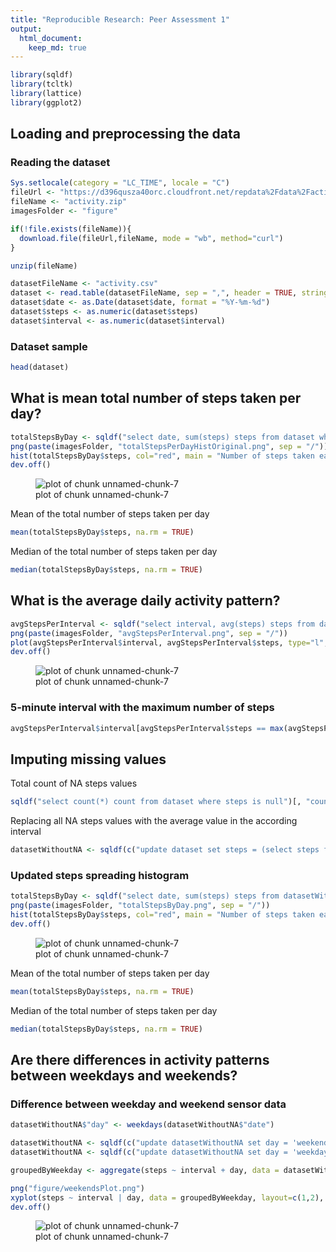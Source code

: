 ```yaml
---
title: "Reproducible Research: Peer Assessment 1"
output: 
  html_document:
    keep_md: true
---
```


```r
library(sqldf)
library(tcltk)
library(lattice)
library(ggplot2)
```

## Loading and preprocessing the data
### Reading the dataset

```r
Sys.setlocale(category = "LC_TIME", locale = "C")
fileUrl <- "https://d396qusza40orc.cloudfront.net/repdata%2Fdata%2Factivity.zip"
fileName <- "activity.zip"
imagesFolder <- "figure"

if(!file.exists(fileName)){
  download.file(fileUrl,fileName, mode = "wb", method="curl")
}

unzip(fileName)

datasetFileName <- "activity.csv"
dataset <- read.table(datasetFileName, sep = ",", header = TRUE, stringsAsFactors= F)
dataset$date <- as.Date(dataset$date, format = "%Y-%m-%d")
dataset$steps <- as.numeric(dataset$steps)
dataset$interval <- as.numeric(dataset$interval)
```

### Dataset sample

```r
head(dataset)
```

## What is mean total number of steps taken per day?

```r
totalStepsByDay <- sqldf("select date, sum(steps) steps from dataset where steps is not null group by date order by date")
png(paste(imagesFolder, "totalStepsPerDayHistOriginal.png", sep = "/"))
hist(totalStepsByDay$steps, col="red", main = "Number of steps taken each day", xlab = "Steps")
dev.off()
```
![plot of chunk unnamed-chunk-7](figure/totalStepsPerDayHistOriginal.png) 

Mean of the total number of steps taken per day

```r
mean(totalStepsByDay$steps, na.rm = TRUE)
```

Median of the total number of steps taken per day

```r
median(totalStepsByDay$steps, na.rm = TRUE)
```

## What is the average daily activity pattern?

```r
avgStepsPerInterval <- sqldf("select interval, avg(steps) steps from dataset where steps is not null group by interval order by interval")
png(paste(imagesFolder, "avgStepsPerInterval.png", sep = "/"))
plot(avgStepsPerInterval$interval, avgStepsPerInterval$steps, type="l", xlab = "Interval", ylab="Average steps count")
dev.off()
```
![plot of chunk unnamed-chunk-7](figure/avgStepsPerInterval.png) 

### 5-minute interval with the maximum number of steps

```r
avgStepsPerInterval$interval[avgStepsPerInterval$steps == max(avgStepsPerInterval$steps)]
```

## Imputing missing values
Total count of NA steps values
```r
sqldf("select count(*) count from dataset where steps is null")[, "count"]
```

Replacing all NA steps values with the average value in the according interval
```r
datasetWithoutNA <- sqldf(c("update dataset set steps = (select steps from avgStepsPerInterval where avgStepsPerInterval.interval = dataset.interval) where steps is null", "select * from main.dataset"))
```

### Updated steps spreading histogram
```r
totalStepsByDay <- sqldf("select date, sum(steps) steps from datasetWithoutNA where steps is not null group by date order by date")
png(paste(imagesFolder, "totalStepsByDay.png", sep = "/"))
hist(totalStepsByDay$steps, col="red", main = "Number of steps taken each day", xlab = "Steps")
dev.off()
```
![plot of chunk unnamed-chunk-7](figure/totalStepsByDay.png) 

Mean of the total number of steps taken per day

```r
mean(totalStepsByDay$steps, na.rm = TRUE)
```

Median of the total number of steps taken per day

```r
median(totalStepsByDay$steps, na.rm = TRUE)
```

## Are there differences in activity patterns between weekdays and weekends?

### Difference between weekday and weekend sensor data
```r
datasetWithoutNA$"day" <- weekdays(datasetWithoutNA$"date")

datasetWithoutNA <- sqldf(c("update datasetWithoutNA set day = 'weekend' where day in ('Saturday', 'Sunday')", "select * from main.datasetWithoutNA"))
datasetWithoutNA <- sqldf(c("update datasetWithoutNA set day = 'weekday' where day <> 'weekend'", "select * from main.datasetWithoutNA"))

groupedByWeekday <- aggregate(steps ~ interval + day, data = datasetWithoutNA, mean)

png("figure/weekendsPlot.png")
xyplot(steps ~ interval | day, data = groupedByWeekday, layout=c(1,2), type = "l")
dev.off()
```
![plot of chunk unnamed-chunk-7](figure/weekendsPlot.png)